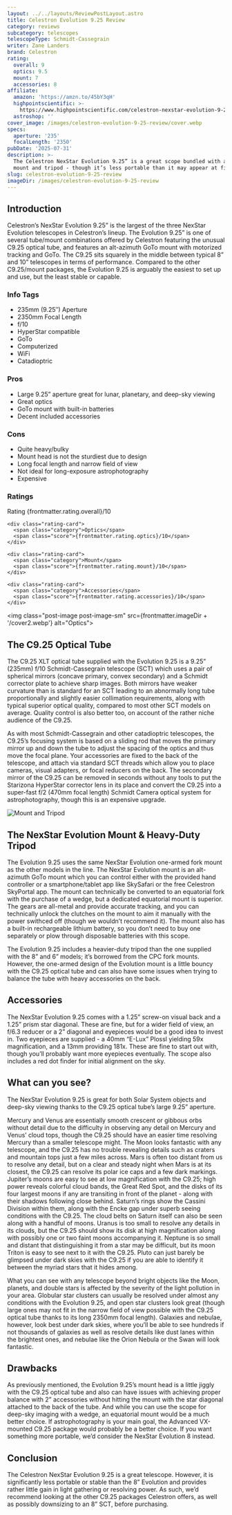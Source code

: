 ```yaml
---
layout: ../../layouts/ReviewPostLayout.astro
title: Celestron Evolution 9.25 Review
category: reviews
subcategory: telescopes
telescopeType: Schmidt-Cassegrain
writer: Zane Landers
brand: Celestron
rating:
  overall: 9
  optics: 9.5
  mount: 7
  accessories: 8
affiliate:
  amazon: 'https://amzn.to/45bY3qH'
  highpointscientific: >-
    https://www.highpointscientific.com/celestron-nexstar-evolution-9-25-12092?rfsn=7304485.fd6b10
  astroshop: ''
cover_image: /images/celestron-evolution-9-25-review/cover.webp
specs:
  aperture: '235'
  focalLength: '2350'
pubDate: '2025-07-31'
description: >-
  The Celestron NexStar Evolution 9.25” is a great scope bundled with a great
  mount and tripod - though it’s less portable than it may appear at first.
slug: celestron-evolution-9-25-review
imageDir: /images/celestron-evolution-9-25-review
---
```


<h2>Introduction</h2>

<p>Celestron’s NexStar Evolution 9.25” is the largest of the three NexStar Evolution telescopes in Celestron’s lineup. The Evolution 9.25” is one of several tube/mount combinations offered by Celestron featuring the unusual C9.25 optical tube, and features an alt-azimuth GoTo mount with motorized tracking and GoTo. The C9.25 sits squarely in the middle between typical 8” and 10” telescopes in terms of performance. Compared to the other C9.25/mount packages, the Evolution 9.25 is arguably the easiest to set up and use, but the least stable or capable.</p>
<section class="info-tags">
  <h3>Info Tags</h3>
  <ul>
    <li>235mm (9.25″) Aperture</li>
    <li>2350mm Focal Length</li>
    <li>f/10</li>
    <li>HyperStar compatible</li>
    <li>GoTo</li>
    <li>Computerized</li>
    <li>WiFi</li>
    <li>Catadioptric</li>
  </ul>
</section>

<section class="pros-cons">
  <div class="pros-block">
    <h3>Pros</h3>
    <ul>
        <li>Large 9.25” aperture great for lunar, planetary, and deep-sky viewing</li>
        <li>Great optics</li>
        <li>GoTo mount with built-in batteries</li>
        <li>Decent included accessories</li>
    </ul>
  </div>
  <div class="cons-block">
    <h3>Cons</h3>
    <ul>
        <li>Quite heavy/bulky</li>
        <li>Mount head is not the sturdiest due to design</li>
        <li>Long focal length and narrow field of view</li>
        <li>Not ideal for long-exposure astrophotography</li>
        <li>Expensive</li>
    </ul>
  </div>
</section>

<section class="ratings">
  <h3>Ratings</h3>
  <div class="ratings-grid">
    <div class="rating-card">
      <span class="category">Rating</span>
      <span class="score">{frontmatter.rating.overall}/10</span>
    </div>

    <div class="rating-card">
      <span class="category">Optics</span>
      <span class="score">{frontmatter.rating.optics}/10</span>
    </div>

    <div class="rating-card">
      <span class="category">Mount</span>
      <span class="score">{frontmatter.rating.mount}/10</span>
    </div>

    <div class="rating-card">
      <span class="category">Accessories</span>
      <span class="score">{frontmatter.rating.accessories}/10</span>
    </div>
  </div>
</section>

<Affiliates affiliate={frontmatter.affiliate} />

<img class="post-image post-image-sm" src={frontmatter.imageDir + '/cover2.webp'} alt="Optics"></img>
<h2>The C9.25 Optical Tube</h2>
<p>The C9.25 XLT optical tube supplied with the Evolution 9.25 is a 9.25” (235mm) f/10 Schmidt-Cassegrain telescope (SCT) which uses a pair of spherical mirrors (concave primary, convex secondary) and a Schmidt corrector plate to achieve sharp images. Both mirrors have weaker curvature than is standard for an SCT leading to an abnormally long tube proportionally and slightly easier collimation requirements, along with typical superior optical quality, compared to most other SCT models on average. Quality control is also better too, on account of the rather niche audience of the C9.25.</p>
<p>As with most Schmidt-Cassegrain and other catadioptric telescopes, the C9.25’s focusing system is based on a sliding rod that moves the primary mirror up and down the tube to adjust the spacing of the optics and thus move the focal plane. Your accessories are fixed to the back of the telescope, and attach via standard SCT threads which allow you to place cameras, visual adapters, or focal reducers on the back. The secondary mirror of the C9.25 can be removed in seconds without any tools to put the Starizona HyperStar corrector lens in its place and convert the C9.25 into a super-fast f/2 (470mm focal length) Schmidt Camera optical system for astrophotography, though this is an expensive upgrade.</p>
<img class="post-image post-image-sm" src={frontmatter.imageDir + '/cover4.webp'} alt="Mount and Tripod"></img>
<h2>The NexStar Evolution Mount & Heavy-Duty Tripod</h2>
<p>The Evolution 9.25 uses the same NexStar Evolution one-armed fork mount as the other models in the line. The NexStar Evolution mount is an alt-azimuth GoTo mount which you can control either with the provided hand controller or a smartphone/tablet app like SkySafari or the free Celestron SkyPortal app. The mount can technically be converted to an equatorial fork with the purchase of a wedge, but a dedicated equatorial mount is superior. The gears are all-metal and provide accurate tracking, and you can technically unlock the clutches on the mount to aim it manually with the power swithced off (though we wouldn’t recommend it). The mount also has a built-in rechargeable lithium battery, so you don’t need to buy one separately or plow through disposable batteries with this scope.</p>
<p>The Evolution 9.25 includes a heavier-duty tripod than the one supplied with the 8” and 6” models; it’s borrowed from the CPC fork mounts. However, the one-armed design of the Evolution mount is a little bouncy with the C9.25 optical tube and can also have some issues when trying to balance the tube with heavy accessories on the back.</p>
<h2>Accessories</h2>

<p>The NexStar Evolution 9.25 comes with a 1.25” screw-on visual back and a 1.25” prism star diagonal. These are fine, but for a wider field of view, an f/6.3 reducer or a 2” diagonal and eyepieces would be a good idea to invest in. Two eyepieces are supplied - a 40mm “E-Lux” Plossl yielding 59x magnification, and a 13mm providing 181x. These are fine to start out with, though you’ll probably want more eyepieces eventually. The scope also includes a red dot finder for initial alignment on the sky.</p>
<h2>What can you see?</h2>

<p>The NexStar Evolution 9.25 is great for both Solar System objects and deep-sky viewing thanks to the C9.25 optical tube’s large 9.25” aperture.</p>
<p>Mercury and Venus are essentially smooth crescent or gibbous orbs without detail due to the difficulty in observing any detail on Mercury and Venus’ cloud tops, though the C9.25 should have an easier time resolving Mercury than a smaller telescope might.
The Moon looks fantastic with any telescope, and the C9.25 has no trouble revealing details such as craters and mountain tops just a few miles across.
Mars is often too distant from us to resolve any detail, but on a clear and steady night when Mars is at its closest, the C9.25 can resolve its polar ice caps and a few dark markings.
Jupiter’s moons are easy to see at low magnification with the C9.25; high power reveals colorful cloud bands, the Great Red Spot, and the disks of its four largest moons if any are transiting in front of the planet - along with their shadows following close behind.
Saturn’s rings show the Cassini Division within them, along with the Encke gap under superb seeing conditions with the C9.25. The cloud belts on Saturn itself can also be seen along with a handful of moons.
Uranus is too small to resolve any details in its clouds, but the C9.25 should show its disk at high magnification along with possibly one or two faint moons accompanying it.
Neptune is so small and distant that distinguishing it from a star may be difficult, but its moon Triton is easy to see next to it with the C9.25.
Pluto can just barely be glimpsed under dark skies with the C9.25 if you are able to identify it between the myriad stars that it hides among.</p>
<p>What you can see with any telescope beyond bright objects like the Moon, planets, and double stars is affected by the severity of the light pollution in your area. Globular star clusters can usually be resolved under almost any conditions with the Evolution 9.25, and open star clusters look great (though large ones may not fit in the narrow field of view possible with the C9.25 optical tube thanks to its long 2350mm focal length). Galaxies and nebulae, however, look best under dark skies, where you’ll be able to see hundreds if not thousands of galaxies as well as resolve details like dust lanes within the brightest ones, and nebulae like the Orion Nebula or the Swan will look fantastic.</p>
<h2>Drawbacks</h2>

<p>As previously mentioned, the Evolution 9.25’s mount head is a little jiggly with the C9.25 optical tube and also can have issues with achieving proper balance with 2” accessories without hitting the mount with the star diagonal attached to the back of the tube. And while you can use the scope for deep-sky imaging with a wedge, an equatorial mount would be a much better choice. If astrophotography is your main goal, the Advanced VX-mounted C9.25 package would probably be a better choice. If you want something more portable, we’d consider the NexStar Evolution 8 instead.</p>
<h2>Conclusion</h2>

<p>The Celestron NexStar Evolution 9.25 is a great telescope. However, it is significantly less portable or stable than the 8” Evolution and provides rather little gain in light gathering or resolving power. As such, we’d recommend looking at the other C9.25 packages Celestron offers, as well as possibly downsizing to an 8” SCT, before purchasing.</p>

